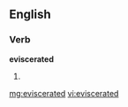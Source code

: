 ==English==

===Verb===
'''eviscerated'''

# {{past of|[[eviscerate]]}}

[[mg:eviscerated]]
[[vi:eviscerated]]